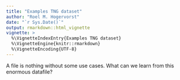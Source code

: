 ```yaml
---
title: "Examples TNG dataset"
author: "Roel M. Hogervorst"
date: "`r Sys.Date()`"
output: rmarkdown::html_vignette
vignette: >
  %\VignetteIndexEntry{Examples TNG dataset}
  %\VignetteEngine{knitr::rmarkdown}
  %\VignetteEncoding{UTF-8}
---
```


A file is nothing without some use cases. 
What can we learn from this enormous datafile?

